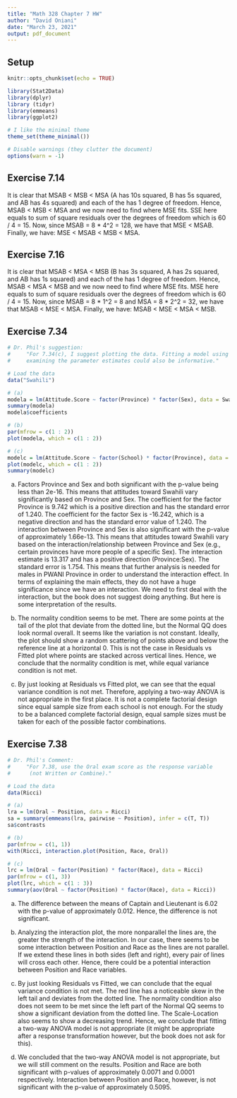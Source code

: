 ```yaml
---
title: "Math 328 Chapter 7 HW"
author: "David Oniani"
date: "March 23, 2021"
output: pdf_document
---
```


<!-- Do Exercises 7.14, 7.16, 7.34, and 7.38, using R Markdown. -->

## Setup

```r
knitr::opts_chunk$set(echo = TRUE)
```

```r
library(Stat2Data)
library(dplyr)
library (tidyr)
library(emmeans)
library(ggplot2)

# I like the minimal theme
theme_set(theme_minimal())

# Disable warnings (they clutter the document)
options(warn = -1)
```

## Exercise 7.14

It is clear that MSAB < MSB < MSA (A has 10s squared, B has 5s squared, and AB
has 4s squared) and each of the has 1 degree of freedom. Hence, MSAB < MSB < MSA
and we now need to find where MSE fits. SSE here equals to sum of square
residuals over the degrees of freedom which is 60 / 4 = 15. Now, since MSAB = 8
* 4^2 = 128, we have that MSE < MSAB. Finally, we have: MSE < MSAB < MSB < MSA.

## Exercise 7.16

It is clear that MSAB < MSA < MSB (B has 3s squared, A has 2s squared, and AB
has 1s squared) and each of the has 1 degree of freedom. Hence, MSAB < MSA < MSB
and we now need to find where MSE fits. MSE here equals to sum of square
residuals over the degrees of freedom which is 60 / 4 = 15. Now, since MSAB = 8
* 1^2 = 8 and MSA = 8 * 2^2 = 32, we have that MSAB < MSE < MSA. Finally, we
have: MSAB < MSE < MSA < MSB.

## Exercise 7.34

```r

# Dr. Phil's suggestion:
#     "For 7.34(c), I suggest plotting the data. Fitting a model using lm and
#     examining the parameter estimates could also be informative."

# Load the data
data("Swahili")

# (a)
modela = lm(Attitude.Score ~ factor(Province) * factor(Sex), data = Swahili)
summary(modela)
modela$coefficients

# (b)
par(mfrow = c(1 : 2))
plot(modela, which = c(1 : 2))

# (c)
modelc = lm(Attitude.Score ~ factor(School) * factor(Province), data = Swahili)
plot(modelc, which = c(1 : 2))
summary(modelc)
```

(a) Factors Province and Sex and both significant with the p-value being less
    than 2e-16. This means that attitudes toward Swahili vary significantly
    based on Province and Sex. The coefficient for the factor Province is 9.742
    which is a positive direction and has the standard error of 1.240. The
    coefficient for the factor Sex is -16.242, which is a negative direction and
    has the standard error value of 1.240. The interaction between Province and
    Sex is also significant with the p-value of approximately 1.66e-13. This
    means that attitudes toward Swahili vary based on the
    interaction/relationship between Province and Sex (e.g., certain provinces
    have more people of a specific Sex). The interaction estimate is 13.317 and
    has a positive direction (Province:Sex). The standard error is 1.754. This
    means that further analysis is needed for males in PWANI Province in order
    to understand the interaction effect. In terms of explaining the main
    effects, they do not have a huge significance since we have an interaction.
    We need to first deal with the interaction, but the book does not suggest
    doing anything. But here is some interpretation of the results.

(b) The normality condition seems to be met. There are some points at the tail
    of the plot that deviate from the dotted line, but the Normal QQ does look
    normal overall. It seems like the variation is not constant. Ideally, the
    plot should show a random scattering of points above and below the reference
    line at a horizontal 0. This is not the case in Residuals vs Fitted plot
    where points are stacked across vertical lines. Hence, we conclude that the
    normality condition is met, while equal variance condition is not met.

(c) By just looking at Residuals vs Fitted plot, we can see that the equal
    variance condition is not met. Therefore, applying a two-way ANOVA is not
    appropriate in the first place. It is not a complete factorial design since
    equal sample size from each school is not enough. For the study to be a
    balanced complete factorial design, equal sample sizes must be taken for
    each of the possible factor combinations.

## Exercise 7.38

```r
# Dr. Phil's Comment:
#     "For 7.38, use the Oral exam score as the response variable
#      (not Written or Combine)."

# Load the data
data(Ricci)

# (a)
lra = lm(Oral ~ Position, data = Ricci)
sa = summary(emmeans(lra, pairwise ~ Position), infer = c(T, T))
sa$contrasts

# (b)
par(mfrow = c(1, 1))
with(Ricci, interaction.plot(Position, Race, Oral))

# (c)
lrc = lm(Oral ~ factor(Position) * factor(Race), data = Ricci)
par(mfrow = c(1, 3))
plot(lrc, which = c(1 : 3))
summary(aov(Oral ~ factor(Position) * factor(Race), data = Ricci))
```

(a) The difference between the means of Captain and Lieutenant is 6.02 with the
    p-value of approximately 0.012. Hence, the difference is not significant.

(b) Analyzing the interaction plot, the more nonparallel the lines are, the
    greater the strength of the interaction. In our case, there seems to be some
    interaction between Position and Race as the lines are not parallel. If we
    extend these lines in both sides (left and right), every pair of lines will
    cross each other. Hence, there could be a potential interaction between
    Position and Race variables.

(c) By just looking Residuals vs Fitted, we can conclude that the equal variance
    condition is not met. The red line has a noticeable skew in the left tail
    and deviates from the dotted line. The normality condition also does not
    seem to be met since the left part of the Normal QQ seems to show a
    significant deviation from the dotted line. The Scale-Location also seems to
    show a decreasing trend. Hence, we conclude that fitting a two-way ANOVA
    model is not appropriate (it might be appropriate after a response
    transformation however, but the book does not ask for this).

(d) We concluded that the two-way ANOVA model is not appropriate, but we will
    still comment on the results. Position and Race are both significant with
    p-values of approximately 0.0071 and 0.0001 respectively. Interaction
    between Position and Race, however, is not significant with the p-value of
    approximately 0.5095.
